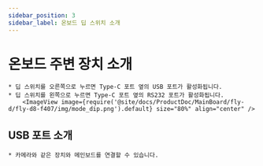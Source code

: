 ```yaml
---
sidebar_position: 3
sidebar_label: 온보드 딥 스위치 소개
---
```






# 온보드 주변 장치 소개

    * 딥 스위치를 오른쪽으로 누르면 Type-C 포트 옆의 USB 포트가 활성화됩니다.
    * 딥 스위치를 왼쪽으로 누르면 Type-C 포트 옆의 RS232 포트가 활성화됩니다.
        <ImageView image={require('@site/docs/ProductDoc/MainBoard/fly-d/fly-d8-f407/img/mode_dip.png').default} size="80%" align="center" />

## USB 포트 소개
    
    * 카메라와 같은 장치와 메인보드를 연결할 수 있습니다.